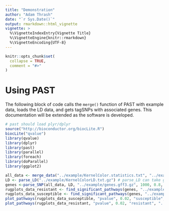 ```yaml
---
title: "Demonstration"
author: "Adam Thrash"
date: "`r Sys.Date()`"
output: rmarkdown::html_vignette
vignette: >
  %\VignetteIndexEntry{Vignette Title}
  %\VignetteEngine{knitr::rmarkdown}
  %\VignetteEncoding{UTF-8}
---
```


```r
knitr::opts_chunk$set(
  collapse = TRUE,
  comment = "#>"
)
```

# Using PAST

The following block of code calls the `merge()` function of PAST with example data, loads the LD data, and gets tagSNPs with associated genes. This documentation will be extended as the software is developed.

```r
# past should load plyr/dplyr
source("http://bioconductor.org/biocLite.R")
biocLite("qvalue")
library(qvalue)
library(dplyr)
library(past)
library(parallel)
library(foreach)
library(doParallel)
library(ggplot2)

all_data <- merge_data("../example/KernelColor.statistics.txt", "../example/KernelColor.effects.txt")
LD <- parse_LD("../example/KernelColorLD.txt.gz") # parse_LD can take gzip-compressed files or plain text
genes <-parse_SNP(all_data, LD, "../example/genes.gff3.gz", 1000, 0.8, 4)
rugplots_data_resistant <- find_significant_pathways(genes, "../example/pathways.txt", 5, "resistant", 1000, 4)
rugplots_data_susceptible <- find_significant_pathways(genes, "../example/pathways.txt", 5, "susceptible", 1000, 4)
plot_pathways(rugplots_data_susceptible, "pvalue", 0.02, "susceptible", "../example/results/")
plot_pathways(rugplots_data_resistant, "pvalue", 0.02, "resistant", "../example/results/")
```